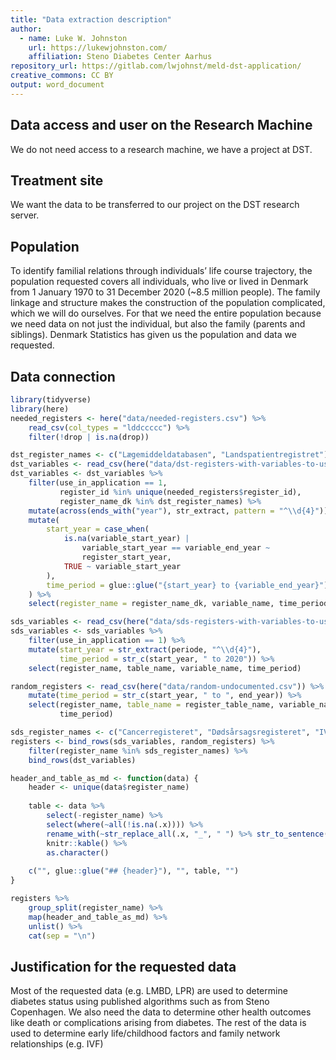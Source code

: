 ```yaml
---
title: "Data extraction description"
author:
  - name: Luke W. Johnston
    url: https://lukewjohnston.com/
    affiliation: Steno Diabetes Center Aarhus
repository_url: https://gitlab.com/lwjohnst/meld-dst-application/
creative_commons: CC BY
output: word_document
---
```


<!-- 
Your extract description must consist of the following points: 

- Place of treatment
- Population
- Data connection
- Justification for the requested data
-->

## Data access and user on the Research Machine

We do not need access to a research machine, we have a project at DST.

## Treatment site

We want the data to be transferred to our project on the DST research server.

## Population

<!-- State whether you need CPR linked for you or if you will be doing it. -->

To identify familial relations through individuals' life course
trajectory, the population requested covers all individuals, who live or lived
in Denmark from 1 January 1970 to 31 December 2020 (~8.5 million people). The
family linkage and structure makes the construction of the population
complicated, which we will do ourselves. For that we need the entire population
because we need data on not just the individual, but also the family (parents
and siblings). Denmark Statistics has given us the population and data we
requested.

## Data connection

<!-- 
You must specify what data you want to access for the population you have specified. 

Data must as a minimum be delimited on the basis of the following parameters:

- Which registers
- Which tables
- Which variables
- What time period
-->

```r
library(tidyverse)
library(here)
needed_registers <- here("data/needed-registers.csv") %>% 
    read_csv(col_types = "lddccccc") %>% 
    filter(!drop | is.na(drop))

dst_register_names <- c("Lægemiddeldatabasen", "Landspatientregistret") 
dst_variables <- read_csv(here("data/dst-registers-with-variables-to-use.csv"))
dst_variables <- dst_variables %>%
    filter(use_in_application == 1,
           register_id %in% unique(needed_registers$register_id),
           register_name_dk %in% dst_register_names) %>% 
    mutate(across(ends_with("year"), str_extract, pattern = "^\\d{4}")) %>% 
    mutate(
        start_year = case_when(
            is.na(variable_start_year) |
                variable_start_year == variable_end_year ~
                register_start_year,
            TRUE ~ variable_start_year
        ),
        time_period = glue::glue("{start_year} to {variable_end_year}")
    ) %>% 
    select(register_name = register_name_dk, variable_name, time_period)

sds_variables <- read_csv(here("data/sds-registers-with-variables-to-use.csv"))
sds_variables <- sds_variables %>% 
    filter(use_in_application == 1) %>% 
    mutate(start_year = str_extract(periode, "^\\d{4}"),
           time_period = str_c(start_year, " to 2020")) %>% 
    select(register_name, table_name, variable_name, time_period)

random_registers <- read_csv(here("data/random-undocumented.csv")) %>% 
    mutate(time_period = str_c(start_year, " to ", end_year)) %>% 
    select(register_name, table_name = register_table_name, variable_name,
           time_period)

sds_register_names <- c("Cancerregisteret", "Dødsårsagsregisteret", "IVF", "LPR_PSYK")
registers <- bind_rows(sds_variables, random_registers) %>% 
    filter(register_name %in% sds_register_names) %>% 
    bind_rows(dst_variables)
```

```r
header_and_table_as_md <- function(data) {
    header <- unique(data$register_name)
    
    table <- data %>% 
        select(-register_name) %>% 
        select(where(~all(!is.na(.x)))) %>% 
        rename_with(~str_replace_all(.x, "_", " ") %>% str_to_sentence()) %>% 
        knitr::kable() %>% 
        as.character()
    
    c("", glue::glue("## {header}"), "", table, "")
}

registers %>% 
    group_split(register_name) %>% 
    map(header_and_table_as_md) %>% 
    unlist() %>% 
    cat(sep = "\n")
```

## Justification for the requested data

<!-- 
We ask you to briefly describe how the desired data can be used to answer the
project's problem.

This is to ensure that you as a researcher have access to data that is both
necessary and sufficient for your project.
-->

Most of the requested data (e.g. LMBD, LPR) are used to determine diabetes
status using published algorithms such as from Steno Copenhagen. We also need
the data to determine other health outcomes like death or complications arising from
diabetes. The rest of the data is used to determine early life/childhood factors and
family network relationships (e.g. IVF)

